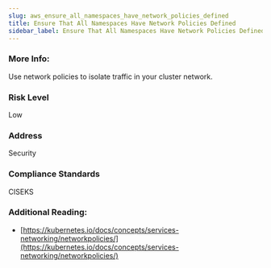 ```yaml
---
slug: aws_ensure_all_namespaces_have_network_policies_defined
title: Ensure That All Namespaces Have Network Policies Defined
sidebar_label: Ensure That All Namespaces Have Network Policies Defined
---
```


### More Info:

Use network policies to isolate traffic in your cluster network.

### Risk Level

Low

### Address

Security

### Compliance Standards

CISEKS


### Additional Reading:

- [https://kubernetes.io/docs/concepts/services-networking/networkpolicies/](https://kubernetes.io/docs/concepts/services-networking/networkpolicies/) 

